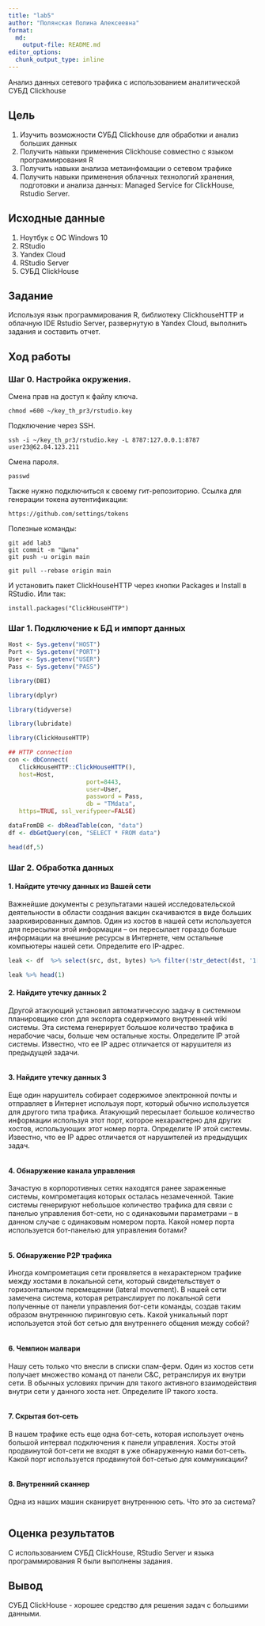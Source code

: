 ```yaml
---
title: "lab5"
author: "Полянская Полина Алексеевна"
format:   
  md:
    output-file: README.md
editor_options: 
  chunk_output_type: inline
---
```


Анализ данных сетевого трафика с использованием
аналитической СУБД Clickhouse

## Цель

1. Изучить возможности СУБД Clickhouse для обработки и анализ больших данных \n
2. Получить навыки применения Clickhouse совместно с языком программирования R \n
3. Получить навыки анализа метаинфомации о сетевом трафике \n
4. Получить навыки применения облачных технологий хранения, подготовки и анализа данных: Managed Service for ClickHouse, Rstudio Server. \n


## Исходные данные

1.  Ноутбук с ОС Windows 10
2.  RStudio
3.  Yandex Cloud
4.  RStudio Server
5.  СУБД ClickHouse

## Задание 

Используя язык программирования R, библиотеку ClickhouseHTTP и облачную IDE Rstudio Server, развернутую в Yandex Cloud, выполнить задания и составить отчет.

## Ход работы

### Шаг 0. Настройка окружения. 

Смена прав на доступ к файлу ключа.
```{}
chmod =600 ~/key_th_pr3/rstudio.key
```

Подключение через SSH.
```{}
ssh -i ~/key_th_pr3/rstudio.key -L 8787:127.0.0.1:8787 user23@62.84.123.211
```

Смена пароля.
```{}
passwd
```

Также нужно подключиться к своему гит-репозиторию.
Ссылка для генерации токена аутентификации:
```{}
https://github.com/settings/tokens
```

Полезные команды:
```{}
git add lab3
git commit -m "Цыпа"
git push -u origin main
```

```{}
git pull --rebase origin main
```

И установить пакет ClickHouseHTTP через кнопки Packages и Install в RStudio.
Или так:
```{}
install.packages("ClickHouseHTTP")
```

### Шаг 1. Подключение к БД и импорт данных


```r
Host <- Sys.getenv("HOST")
Port <- Sys.getenv("PORT")
User <- Sys.getenv("USER")
Pass <- Sys.getenv("PASS")
```

```r
library(DBI)
```
```r
library(dplyr)
```
```r
library(tidyverse)
```
```r
library(lubridate)
```

```r
library(ClickHouseHTTP)

## HTTP connection
con <- dbConnect(
   ClickHouseHTTP::ClickHouseHTTP(), 
   host=Host,
                      port=8443,
                      user=User,
                      password = Pass,
                      db = "TMdata",
   https=TRUE, ssl_verifypeer=FALSE)
```

```r
dataFromDB <- dbReadTable(con, "data")
df <- dbGetQuery(con, "SELECT * FROM data")
```

```r
head(df,5)
```

### Шаг 2. Обработка данных

#### 1. Найдите утечку данных из Вашей сети
Важнейшие документы с результатами нашей исследовательской деятельности в области создания вакцин скачиваются в виде больших заархивированных дампов. Один из хостов в нашей сети используется для пересылки этой информации – он пересылает гораздо больше информации на внешние ресурсы в Интернете, чем остальные компьютеры нашей сети. Определите его IP-адрес.

```r
leak <- df  %>% select(src, dst, bytes) %>% filter(!str_detect(dst, '1[2-4].*')) %>% group_by(src) %>% summarise(bytes_amount = sum(bytes)) %>% arrange(desc(bytes_amount)) %>% collect()

leak %>% head(1)
```

#### 2. Найдите утечку данных 2
Другой атакующий установил автоматическую задачу в системном планировщике cron для экспорта содержимого внутренней wiki системы. Эта система генерирует большое количество трафика в нерабочие часы, больше чем остальные хосты. Определите IP этой системы. Известно, что ее IP адрес отличается от нарушителя из предыдущей задачи.

```r

```

#### 3. Найдите утечку данных 3
Еще один нарушитель собирает содержимое электронной почты и отправляет в Интернет используя порт, который обычно используется для другого типа трафика. Атакующий пересылает большое количество информации используя этот порт, которое нехарактерно для других хостов, использующих этот номер порта. 
Определите IP этой системы. Известно, что ее IP адрес отличается от нарушителей из предыдущих задач.

```r

```

#### 4. Обнаружение канала управления
Зачастую в корпоротивных сетях находятся ранее зараженные системы, компрометация которых осталась незамеченной. Такие системы генерируют небольшое количество трафика для связи с панелью управления бот-сети, но с одинаковыми параметрами – в данном случае с одинаковым номером порта.
Какой номер порта используется бот-панелью для управления ботами?

```r

```

#### 5. Обнаружение P2P трафика
Иногда компрометация сети проявляется в нехарактерном трафике между хостами в локальной сети, который свидетельствует о горизонтальном перемещении (lateral movement).
В нашей сети замечена система, которая ретранслирует по локальной сети полученные от панели управления бот-сети команды, создав таким образом внутреннюю пиринговую сеть.
Какой уникальный порт используется этой бот сетью для внутреннего общения между собой?

```r

```

#### 6. Чемпион малвари
Нашу сеть только что внесли в списки спам-ферм. Один из хостов сети получает множество команд от панели C&C, ретранслируя их внутри сети. В обычных условиях причин для такого активного взаимодействия внутри сети у данного хоста нет.
Определите IP такого хоста.

```r

```

#### 7. Скрытая бот-сеть
В нашем трафике есть еще одна бот-сеть, которая использует очень большой
интервал подключения к панели управления. Хосты этой продвинутой бот-сети не
входят в уже обнаруженную нами бот-сеть.
Какой порт используется продвинутой бот-сетью для коммуникации?

```r

```

#### 8. Внутренний сканнер
Одна из наших машин сканирует внутреннюю сеть.
Что это за система?

```r

```


## Оценка результатов

С использованием СУБД ClickHouse, RStudio Server и языка программирования R были выполнены задания.

## Вывод

СУБД ClickHouse - хорошее средство для решения задач с большими данными.

